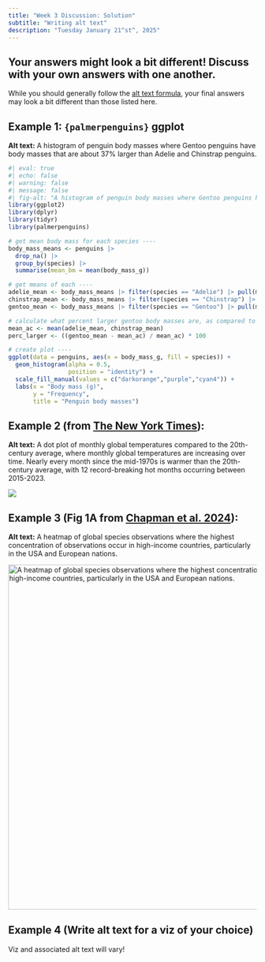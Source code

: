 ```yaml
---
title: "Week 3 Discussion: Solution"
subtitle: "Writing alt text"
description: "Tuesday January 21^st^, 2025"
---
```


::: {.callout-note}
## Your answers might look a bit different! Discuss with your own answers with one another.

While you should generally follow the [alt text formula](week3-slides.qmd#alt-text-formula){target="_blank"}, your final answers may look a bit different than those listed here.
:::

## Example 1: `{palmerpenguins}` ggplot

**Alt text:** A histogram of penguin body masses where Gentoo penguins have body masses that are about 37% larger than Adelie and Chinstrap penguins.

```r
#| eval: true
#| echo: false
#| warning: false
#| message: false
#| fig-alt: "A histogram of penguin body masses where Gentoo penguins have body masses that are about 37% larger than Adelie and Chinstrap penguins."
library(ggplot2)
library(dplyr)
library(tidyr)
library(palmerpenguins)

# get mean body mass for each species ----
body_mass_means <- penguins |> 
  drop_na() |> 
  group_by(species) |> 
  summarise(mean_bm = mean(body_mass_g))

# get means of each ----
adelie_mean <- body_mass_means |> filter(species == "Adelie") |> pull(mean_bm)
chinstrap_mean <- body_mass_means |> filter(species == "Chinstrap") |> pull(mean_bm)
gentoo_mean <- body_mass_means |> filter(species == "Gentoo") |> pull(mean_bm)

# calculate what percent larger gentoo body masses are, as compared to the mean of chinstraps and adlies ----
mean_ac <- mean(adelie_mean, chinstrap_mean)
perc_larger <- ((gentoo_mean - mean_ac) / mean_ac) * 100

# create plot ----
ggplot(data = penguins, aes(x = body_mass_g, fill = species)) +
  geom_histogram(alpha = 0.5, 
                 position = "identity") +
  scale_fill_manual(values = c("darkorange","purple","cyan4")) +
  labs(x = "Body mass (g)",
       y = "Frequency",
       title = "Penguin body masses")
```

## Example 2 (from [The New York Times](https://www.nytimes.com/2024/01/31/learning/lesson-plans/teach-about-climate-change-with-30-graphs-from-the-new-york-times.html){target="_blank"}):

**Alt text:** A dot plot of monthly global temperatures compared to the 20th-century average, where monthly global temperatures are increasing over time. Nearly every month since the mid-1970s is warmer than the 20th-century average, with 12 record-breaking hot months occurring between 2015-2023.

![](images/nyt-monthly-temp.png){fig-alt="A dot plot of monthly global temperatures compared to the 20th-century average, where monthly global temperatures are increasing over time. Nearly every month since the mid-1970s is warmer than the 20th-century average, with 12 record-breaking hot months occurring between 2015-2023."}

## Example 3 (Fig 1A from [Chapman et al. 2024](https://www.science.org/doi/full/10.1126/science.adh8874){target="_blank"}):

**Alt text:** A heatmap of global species observations where the highest concentration of observations occur in high-income countries, particularly in the USA and European nations.

<img src="images/chapman-etal-2024.png" alt="A heatmap of global species observations where the highest concentration of observations occur in high-income countries, particularly in the USA and European nations." width="700px">

## Example 4 (Write alt text for a viz of your choice)

Viz and associated alt text will vary!
